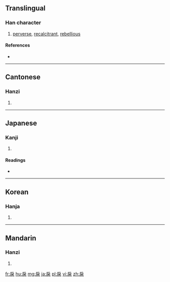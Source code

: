 {{also|戻}}
==Translingual==

===Han character===
{{Han char|rn=63|rad=戶|as=04|sn=8|four=3023<sub>4</sub>|canj=竹尸戈大 (HSIK), 戈尸戈大 (ISIK)|ids=⿸[[户]][[犬]]}}

# [[perverse]], [[recalcitrant]], [[rebellious]]

====References====
* {{Han ref|kx=0415.110|dkj=11712|dj=0759.150|hdz=32258.060|uh=623E|ud=25150|bh=A9D1|bd=43473}}

----

==Cantonese==

===Hanzi===
{{yue-hanzi|jyut=[[leoi6]]|y=leui6}}

# {{defn|lang=yue|sort=戶04}}

----

==Japanese==

===Kanji===
{{ja-kanji|grade=|rs=戶04}}

# {{defn|lang=ja|sort=戶04}}

====Readings====
* {{ja-readings|on=[[れい]] (rei), [[らい]] (rai)|kun=[[もどす]] (戻す, modosu), [[もどる]] (戻る, modoru), [[もどり]] (modori), [[いたる]] (itaru)}}

----

==Korean==

===Hanja===
{{ko-hanja|hangeul=[[려]], [[여]], [[렬]], [[열]]|eumhun=|rv=ryeo, yeo, ryeol, yeol|mr=ryŏ, yŏ, ryŏl, yŏl|y=lye, ye, lyel, yel}}

# {{defn|lang=ko|sort=戶04}}

----

==Mandarin==

===Hanzi===
{{cmn-hanzi|pin=[[lì]] ([[li4]])|wg=li<sup>4</sup>}}

# {{defn|lang=cmn|sort=戶04}}

[[fr:戾]]
[[hu:戾]]
[[mg:戾]]
[[ja:戾]]
[[pl:戾]]
[[vi:戾]]
[[zh:戾]]
